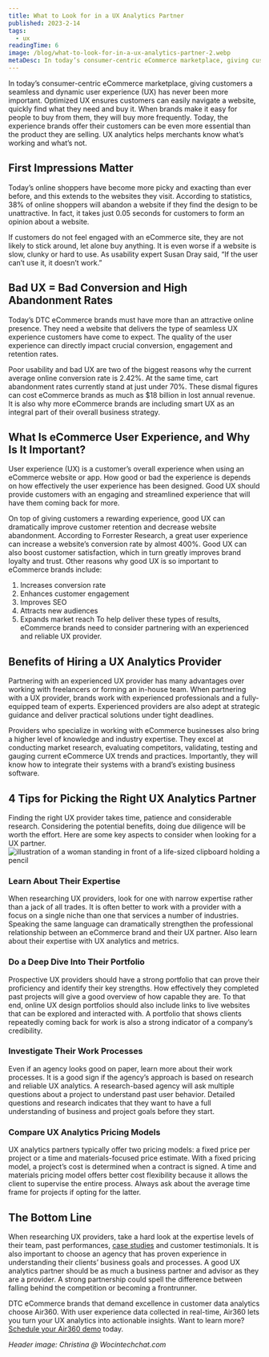 ```yaml
---
title: What to Look for in a UX Analytics Partner
published: 2023-2-14
tags:
  - ux
readingTime: 6
image: /blog/what-to-look-for-in-a-ux-analytics-partner-2.webp
metaDesc: In today’s consumer-centric eCommerce marketplace, giving customers a seamless and dynamic user experience (UX) has never been more important. Optimized UX ensures customers can easily navigate a website, quickly find what they need and buy it.
---
```


In today’s consumer-centric eCommerce marketplace, giving customers a seamless and dynamic user experience (UX) has never been more important. Optimized UX ensures customers can easily navigate a website, quickly find what they need and buy it. When brands make it easy for people to buy from them, they will buy more frequently. Today, the experience brands offer their customers can be even more essential than the product they are selling. UX analytics helps merchants know what’s working and what’s not.

## First Impressions Matter

Today’s online shoppers have become more picky and exacting than ever before, and this extends to the websites they visit. According to statistics, 38% of online shoppers will abandon a website if they find the design to be unattractive. In fact, it takes just 0.05 seconds for customers to form an opinion about a website.

If customers do not feel engaged with an eCommerce site, they are not likely to stick around, let alone buy anything. It is even worse if a website is slow, clunky or hard to use. As usability expert Susan Dray said, “If the user can’t use it, it doesn’t work.”

## Bad UX = Bad Conversion and High Abandonment Rates

Today’s DTC eCommerce brands must have more than an attractive online presence. They need a website that delivers the type of seamless UX experience customers have come to expect. The quality of the user experience can directly impact crucial conversion, engagement and retention rates.

Poor usability and bad UX are two of the biggest reasons why the current average online conversion rate is 2.42%. At the same time, cart abandonment rates currently stand at just under 70%. These dismal figures can cost eCommerce brands as much as $18 billion in lost annual revenue. It is also why more eCommerce brands are including smart UX as an integral part of their overall business strategy.

<BlogInnerCard slug='how-to-reduce-annoying-checkout-form-fills' />

## What Is eCommerce User Experience, and Why Is It Important?

User experience (UX) is a customer’s overall experience when using an eCommerce website or app. How good or bad the experience is depends on how effectively the user experience has been designed. Good UX should provide customers with an engaging and streamlined experience that will have them coming back for more.

On top of giving customers a rewarding experience, good UX can dramatically improve customer retention and decrease website abandonment. According to Forrester Research, a great user experience can increase a website’s conversion rate by almost 400%. Good UX can also boost customer satisfaction, which in turn greatly improves brand loyalty and trust. Other reasons why good UX is so important to eCommerce brands include:

1. Increases conversion rate
2. Enhances customer engagement
3. Improves SEO
4. Attracts new audiences
5. Expands market reach
   To help deliver these types of results, eCommerce brands need to consider partnering with an experienced and reliable UX provider.

<BlogInnerCard slug='investing-in-paid-media-vs-investing-in-cro' />

## Benefits of Hiring a UX Analytics Provider

Partnering with an experienced UX provider has many advantages over working with freelancers or forming an in-house team. When partnering with a UX provider, brands work with experienced professionals and a fully-equipped team of experts. Experienced providers are also adept at strategic guidance and deliver practical solutions under tight deadlines.

Providers who specialize in working with eCommerce businesses also bring a higher level of knowledge and industry expertise. They excel at conducting market research, evaluating competitors, validating, testing and gauging current eCommerce UX trends and practices. Importantly, they will know how to integrate their systems with a brand’s existing business software.

## 4 Tips for Picking the Right UX Analytics Partner

Finding the right UX provider takes time, patience and considerable research. Considering the potential benefits, doing due diligence will be worth the effort. Here are some key aspects to consider when looking for a UX partner.
![illustration of a woman standing in front of a life-sized clipboard holding a pencil](/blog/what-to-look-for-in-a-ux-analytics-partner-1.webp)

### Learn About Their Expertise

When researching UX providers, look for one with narrow expertise rather than a jack of all trades. It is often better to work with a provider with a focus on a single niche than one that services a number of industries. Speaking the same language can dramatically strengthen the professional relationship between an eCommerce brand and their UX partner. Also learn about their expertise with UX analytics and metrics.

### Do a Deep Dive Into Their Portfolio

Prospective UX providers should have a strong portfolio that can prove their proficiency and identify their key strengths. How effectively they completed past projects will give a good overview of how capable they are. To that end, online UX design portfolios should also include links to live websites that can be explored and interacted with. A portfolio that shows clients repeatedly coming back for work is also a strong indicator of a company’s credibility.

### Investigate Their Work Processes

Even if an agency looks good on paper, learn more about their work processes. It is a good sign if the agency’s approach is based on research and reliable UX analytics. A research-based agency will ask multiple questions about a project to understand past user behavior. Detailed questions and research indicates that they want to have a full understanding of business and project goals before they start.

### Compare UX Analytics Pricing Models

UX analytics partners typically offer two pricing models: a fixed price per project or a time and materials-focused price estimate. With a fixed pricing model, a project’s cost is determined when a contract is signed. A time and materials pricing model offers better cost flexibility because it allows the client to supervise the entire process. Always ask about the average time frame for projects if opting for the latter.

## The Bottom Line

When researching UX providers, take a hard look at the expertise levels of their team, past performances, [case studies](/en/content-gallery/) and customer testimonials. It is also important to choose an agency that has proven experience in understanding their clients’ business goals and processes. A good UX analytics partner should be as much a business partner and advisor as they are a provider. A strong partnership could spell the difference between falling behind the competition or becoming a frontrunner.

DTC eCommerce brands that demand excellence in customer data analytics choose Air360. With user experience data collected in real-time, Air360 lets you turn your UX analytics into actionable insights. Want to learn more? [Schedule your Air360 demo](/en/request-demo/) today.

_Header image: Christina @ Wocintechchat.com_
